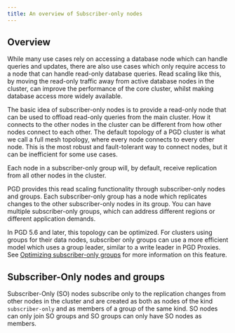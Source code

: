 ```yaml
---
title: An overview of Subscriber-only nodes
---
```


## Overview

While many use cases rely on accessing a database node which can handle queries and updates, there are also use cases which only require access to a node that can handle read-only database queries.
Read scaling like this, by moving the read-only traffic away from active database nodes in the cluster, can improve the performance of the core cluster, whilst making database access more widely available.

The basic idea of subscriber-only nodes is to provide a read-only node that can be used to offload read-only queries from the main cluster. 
How it connects to the other nodes in the cluster can be different from how other nodes connect to each other.
The default topology of a PGD cluster is what we call a full mesh topology, where every node connects to every other node.
This is the most robust and fault-tolerant way to connect nodes, but it can be inefficient for some use cases.

Each node in a subscriber-only group will, by default, receive replication from all other nodes in the cluster.

PGD provides this read scaling functionality through subscriber-only nodes and groups.
Each subscriber-only group has a node which replicates changes to the other subscriber-only nodes in its group.
You can have multiple subscriber-only groups, which can address different regions or different application demands.

In PGD 5.6 and later, this topology can be optimized. For clusters using groups for their data nodes, subscriber only groups can use a more efficient model which uses a group leader, similar to a write leader in PGD Proxies. See [Optimizing subscriber-only groups](optimizing-so) for more information on this feature.

## Subscriber-Only nodes and groups

Subscriber-Only (SO) nodes subscribe only to the replication changes from other nodes in the cluster and are created as both as nodes of the kind `subscriber-only` and as members of a group of the same kind. SO nodes can only join SO groups and SO groups can only have SO nodes as members. 

